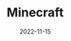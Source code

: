 ---
title: Minecraft
description: Minecraft is a procedural survival game
date: 2022-11-15
type: HTML5
name: minecraft
credits:
- Game by Lax1dude
---